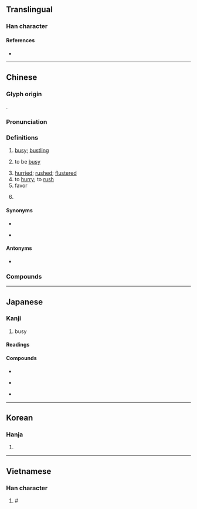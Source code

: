 {{also|忘}}
{{character info}}
==Translingual==
{{stroke order|strokes=6}}

===Han character===
{{Han char|rn=61|rad=心|as=03|sn=6|four=90010|canj=PYV|ids=⿰忄亡}}

====References====
* {{Han ref|kx=0377.010|dkj=10334|dj=0703.100|hdz=42272.160|uh=5FD9|ud=24537|bh=A6A3|bd=42659}}

----

==Chinese==
{{zh-forms}}

===Glyph origin===
{{Han etym}}
{{Han compound|忄|亡|c1=s|c2=p|ls=psc}}.

===Pronunciation===
{{zh-pron
|m=máng
|ma=Zh-máng.ogg
|dg=мон1
|c=mong4
|g=mong4
|h=pfs=mông;gd=mong2
|j=mon1
|mb=mǒ̤ng
|md=mòng
|mn=bâng/bông
|mn_note=bâng - vernacular, bông - literary
|mn-t=mang5
|w=3maan
|x=man2
|mc=y
|oc=y
|cat=a,v
}}

===Definitions===
{{zh-hanzi}}

# [[busy]]; [[bustling]]
#: {{zh-x|你 最近 忙 嗎？|Have you been '''busy''' lately?}}
# to be [[busy]] {{gl|with something}}
#: {{zh-x|我 最近 忙 著[着]{zhe} 考試。|I've been '''busy with''' exams as of late.}}
# [[hurried]]; [[rushed]]; [[flustered]]
# to [[hurry]]; to [[rush]]
# favor {{gloss|when used as a component of the [[separable verb]] [[幫忙]]}}
#: {{zh-x|你 能 不 能 幫 我 一 個 忙？|Can you do me a '''favor'''?}}
# {{surname|zh}}

====Synonyms====
* {{s|busy}}
{{zh-syn-saurus|繁忙}}
{{zh-dial}}
* {{s|to be busy with something}} {{zh-l|忙碌}}

====Antonyms====
* {{s|busy}} {{zh-l|閒}}

===Compounds===
{{zh-der|不忙不暴|不慌不忙|不用忙|不荒不忙|不著忙|不要忙|促忙|促忙促急|倉忙|公忙|冗忙|匆匆忙忙|匆忙|大力幫忙|大忙人|奔忙|幫倒忙|幫忙|心忙意急|忙上加忙|忙不擇價|忙不迭地|忙不迭的|忙不過來|忙中有錯|忙亂|忙了手腳|忙作一團|忙併|忙劫|忙劫劫|忙哈哈|忙工|忙忙|忙忙劫劫|忙忙叨叨|忙忙急急|忙忙碌碌|忙惚兒|忙手忙腳|忙投急趁|忙月|忙活|忙熱|忙碌|忙裡偷閒|忙迫|忙逼|急忙|急急忙忙|意急心忙|慌忙|慌忙無措|慌慌忙忙|慌手忙腳|手忙腳亂|手慌腳忙|擺忙|春忙|會家不忙|添忙|無事忙|煩忙|疾忙|白忙|百忙中|百般忙亂|瞎忙|窮忙|繁忙|胡擄忙亂|腳忙手亂|荒忙|著忙|趕忙|農忙|連忙|鬧忙}}

{{zh-cat|Beginning}}

----

==Japanese==

===Kanji===
{{ja-kanji|grade=c|rs=心03}}

# busy

====Readings====
{{ja-readings
|goon=もう
|kanon=ぼう
|kun=いそが-し.い
}}

====Compounds====
{{top3}}
* {{ja-r|多忙|たぼう}}
{{mid3}}
* {{ja-r|忙殺|ぼうさつ}}
{{mid3}}
* {{ja-r|忙中閑|ぼうちゅうかん}}
{{bottom}}

----

==Korean==

===Hanja===
{{ko-hanja|바쁘다|바쁠|망}}

# {{hanja form of|망|[[busy]]}}

----

==Vietnamese==

===Han character===
{{vi-hantu|[[mang]]|rs=心03}}

# # {{han tu form of|mang|[[busy]]}}